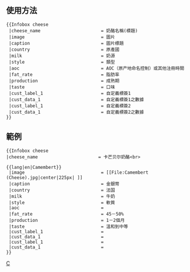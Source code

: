 <noinclude>{{Documentation subpage}}</noinclude>
<!-- 在本行下編輯模板說明 -->
== 使用方法 ==
<pre>
{{Infobox cheese
 |cheese_name                       = 奶酪名稱(標題)
 |image                             = 圖片
 |caption                           = 圖片標題
 |country                           = 原產國
 |milk                              = 奶源
 |style                             = 類型
 |aoc                               = AOC（原产地命名控制）或其他注冊時間
 |fat_rate                          = 脂肪率
 |production                        = 成熟期
 |taste                             = 口味
 |cust_label_1                      = 自定義標簽1
 |cust_data_1                       = 自定義標簽1之數據
 |cust_label_1                      = 自定義標簽2
 |cust_data_1                       = 自定義標簽2之數據
}}
</pre>

== 範例 ==
{{Infobox cheese 
|cheese_name                       = 卡芒贝尔奶酪<br>

{{lang|en|Camembert}}
 |image                             = [[File:Camembert (Cheese).jpg|center|225px| ]]
 |caption                           = 金銀幣
 |country                           = 法国
 |milk                              = 牛奶
 |style                             = 軟質
 |aoc                               = 
 |fat_rate                          = 45－50%
 |production                        = 1－2個月
 |taste                             = 溫和到中等
 |cust_label_1                      =  
 |cust_data_1                       = 
 }}
<pre>
{{Infobox cheese
|cheese_name                       = 卡芒贝尔奶酪<br>

{{lang|en|Camembert}}
 |image                             = [[File:Camembert (Cheese).jpg|center|225px| ]]
 |caption                           = 金銀幣
 |country                           = 法国
 |milk                              = 牛奶
 |style                             = 軟質
 |aoc                               = 
 |fat_rate                          = 45－50%
 |production                        = 1－2個月
 |taste                             = 溫和到中等
 |cust_label_1                      = 
 |cust_data_1                       = 
 |cust_label_1                      =  
 |cust_data_1                       = 
}}
</pre><includeonly>
[[Category:食物信息框模板|C]]
</includeonly>
